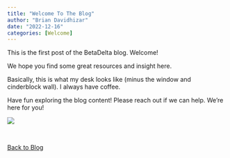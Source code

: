 ```yaml
---
title: "Welcome To The Blog"
author: "Brian Davidhizar"
date: "2022-12-16"
categories: [Welcome]
---
```


This is the first post of the BetaDelta blog. Welcome!

We hope you find some great resources and insight here.

Basically, this is what my desk looks like (minus the window and cinderblock wall). I always have coffee.

Have fun exploring the blog content! Please reach out if we can help. We're here for you!

![](thumbnail.jpg)

<br>

[Back to Blog](https://betadelta-analytics-research.github.io/website/blog_page.html)

<br>
